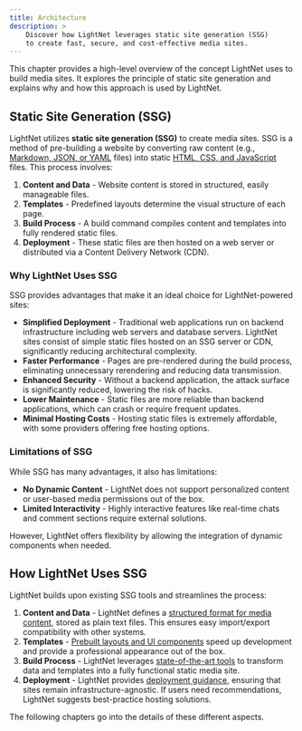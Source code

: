 ```yaml
---
title: Architecture
description: > 
    Discover how LightNet leverages static site generation (SSG) 
    to create fast, secure, and cost-effective media sites.
---
```


This chapter provides a high-level overview of the concept LightNet uses to build media sites. 
It explores the principle of static site generation and explains why and how this approach is used by LightNet.

## Static Site Generation (SSG)

LightNet utilizes **static site generation (SSG)** to create media sites. 
SSG is a method of pre-building a website by converting raw content (e.g., [Markdown, JSON, or YAML](/start-here/essential-skills) files) 
into static [HTML, CSS, and JavaScript](/start-here/essential-skills) files. 
This process involves:

1. **Content and Data** - Website content is stored in structured, easily manageable files.
2. **Templates** - Predefined layouts determine the visual structure of each page.
3. **Build Process** - A build command compiles content and templates into fully rendered static files.
4. **Deployment** - These static files are then hosted on a web server or distributed via a Content Delivery Network (CDN).

### Why LightNet Uses SSG

SSG provides advantages that make it an ideal choice for LightNet-powered sites:

- **Simplified Deployment** - Traditional web applications run on backend infrastructure including web servers and database servers. 
    LightNet sites consist of simple static files hosted on an SSG server or CDN, significantly reducing architectural complexity.
- **Faster Performance** - Pages are pre-rendered during the build process, eliminating unnecessary rerendering and reducing 
    data transmission.
- **Enhanced Security** - Without a backend application, the attack surface is significantly reduced, lowering the risk of hacks.
- **Lower Maintenance** - Static files are more reliable than backend applications, which can crash or require frequent updates.
- **Minimal Hosting Costs** - Hosting static files is extremely affordable, with some providers offering free hosting options.

### Limitations of SSG

While SSG has many advantages, it also has limitations:

- **No Dynamic Content** - LightNet does not support personalized content or user-based media permissions out of the box.
- **Limited Interactivity** - Highly interactive features like real-time chats and comment sections require external solutions.

However, LightNet offers flexibility by allowing the integration of dynamic components when needed.

## How LightNet Uses SSG

LightNet builds upon existing SSG tools and streamlines the process:

1. **Content and Data** - LightNet defines a [structured format for media content](/content/fundamentals), stored as plain text files. 
    This ensures easy import/export compatibility with other systems.
2. **Templates** - [Prebuilt layouts and UI components](/build/pages/fundamentals) speed up development and provide a professional appearance out of the box.
3. **Build Process** - LightNet leverages [state-of-the-art tools](/build/astro) to transform data and templates into a fully functional static 
    media site.
4. **Deployment** - LightNet provides [deployment guidance](/deploy/hosting), ensuring that sites remain infrastructure-agnostic. If users need 
    recommendations, LightNet suggests best-practice hosting solutions.

The following chapters go into the details of these different aspects.